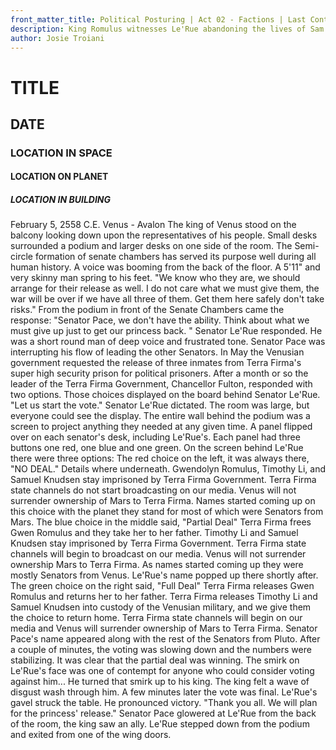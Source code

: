 ```yaml
---
front_matter_title: Political Posturing | Act 02 - Factions | Last Contact
description: King Romulus witnesses Le'Rue abandoning the lives of Sam and Tim to save his politics.
author: Josie Troiani
---
```

# TITLE

## DATE

### LOCATION IN SPACE

#### LOCATION ON PLANET

##### LOCATION IN BUILDING

February 5, 2558 C.E.
Venus - Avalon
The king of Venus stood on the balcony looking down upon the representatives of his people. Small desks surrounded a podium and larger desks on one side of the room. The Semi-circle formation of senate chambers has served its purpose well during all human history. A voice was booming from the back of the floor. A 5'11" and very skinny man spring to his feet. "We know who they are, we should arrange for their release as well. I do not care what we must give them, the war will be over if we have all three of them. Get them here safely don't take risks."
From the podium in front of the Senate Chambers came the response: "Senator Pace, we don't have the ability. Think about what we must give up just to get our princess back. " Senator Le'Rue responded. He was a short round man of deep voice and frustrated tone. Senator Pace was interrupting his flow of leading the other Senators.
In May the Venusian government requested the release of three inmates from Terra Firma's super high security prison for political prisoners. After a month or so the leader of the Terra Firma Government, Chancellor Fulton, responded with two options. Those choices displayed on the board behind Senator Le'Rue.
"Let us start the vote." Senator Le'Rue dictated. The room was large, but everyone could see the display. The entire wall behind the podium was a screen to project anything they needed at any given time. A panel flipped over on each senator's desk, including Le'Rue's. Each panel had three buttons one red, one blue and one green.
On the screen behind Le'Rue there were three options:
The red choice on the left, it was always there, "NO DEAL." Details where underneath. Gwendolyn Romulus, Timothy Li, and Samuel Knudsen stay imprisoned by Terra Firma Government. Terra Firma state channels do not start broadcasting on our media. Venus will not surrender ownership of Mars to Terra Firma. Names started coming up on this choice with the planet they stand for most of which were Senators from Mars.
The blue choice in the middle said, "Partial Deal" Terra Firma frees Gwen Romulus and they take her to her father. Timothy Li and Samuel Knudsen stay imprisoned by Terra Firma Government. Terra Firma state channels will begin to broadcast on our media. Venus will not surrender ownership Mars to Terra Firma. As names started coming up they were mostly Senators from Venus. Le'Rue's name popped up there shortly after.
The green choice on the right said, "Full Deal" Terra Firma releases Gwen Romulus and returns her to her father. Terra Firma releases Timothy Li and Samuel Knudsen into custody of the Venusian military, and we give them the choice to return home. Terra Firma state channels will begin on our media and Venus will surrender ownership of Mars to Terra Firma. Senator Pace's name appeared along with the rest of the Senators from Pluto.
After a couple of minutes, the voting was slowing down and the numbers were stabilizing. It was clear that the partial deal was winning. The smirk on Le'Rue's face was one of contempt for anyone who could consider voting against him... He turned that smirk up to his king. The king felt a wave of disgust wash through him.
A few minutes later the vote was final. Le'Rue's gavel struck the table. He pronounced victory. "Thank you all. We will plan for the princess' release."
Senator Pace glowered at Le'Rue from the back of the room, the king saw an ally.
Le'Rue stepped down from the podium and exited from one of the wing doors.
